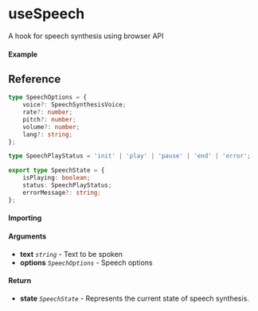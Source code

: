 
<Meta title="Navigator/useSpeech" component={Example} />

# useSpeech

A hook for speech synthesis using browser API

#### Example

<Canvas>
	<Story story={Example} inline />
</Canvas>

## Reference

```ts
type SpeechOptions = {
	voice?: SpeechSynthesisVoice;
	rate?: number;
	pitch?: number;
	volume?: number;
	lang?: string;
};

type SpeechPlayStatus = 'init' | 'play' | 'pause' | 'end' | 'error';

export type SpeechState = {
	isPlaying: boolean;
	status: SpeechPlayStatus;
	errorMessage?: string;
};
```

#### Importing

<ImportPath />

#### Arguments

- **text** _`string`_ - Text to be spoken
- **options** _`SpeechOptions`_ - Speech options

#### Return

- **state** _`SpeechState`_ - Represents the current state of speech synthesis.
